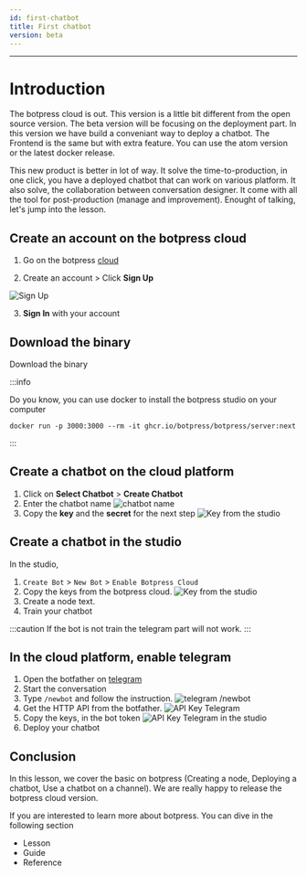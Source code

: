 ```yaml
---
id: first-chatbot
title: First chatbot
version: beta
---
```


--------------------

# Introduction

The botpress cloud is out. This version is a little bit different from the open source version. The beta version will be focusing on the deployment part. In this version we have build a conveniant way to deploy a chatbot. The Frontend is the same but with extra feature. You can use the atom version or the latest docker release. 

This new product is better in lot of way. It solve the time-to-production, in one click, you have a deployed chatbot that can work on various platform. It also solve, the collaboration between conversation designer. It come with all the tool for post-production (manage and improvement). Enought of talking, let's jump into the lesson. 


## Create an account on the botpress cloud

1. Go on the botpress [cloud](https://app.botpress.dev)

2. Create an account > Click **Sign Up**

![Sign Up](/assets/cloud/login.png)

3. **Sign In** with your account

## Download the binary

Download the binary

:::info

Do you know, you can use docker to install the botpress studio on your computer
```
docker run -p 3000:3000 --rm -it ghcr.io/botpress/botpress/server:next
```
:::

## Create a chatbot on the cloud platform

1. Click on **Select Chatbot** > **Create Chatbot**
2. Enter the chatbot name
![chatbot name](/assets/cloud/first-chatbot.jpg)
3. Copy the **key** and the **secret** for the next step
![Key from the studio](/assets/cloud/cloud-key.png)

## Create a chatbot in the studio

In the studio,  

1. `Create Bot` > `New Bot` > `Enable Botpress Cloud`
2. Copy the keys from the botpress cloud.
![Key from the studio](/assets/cloud/studio-key.png)
3. Create a node text.
4. Train your chatbot

:::caution
If the bot is not train the telegram part will not work.
:::

## In the cloud platform, enable telegram

1. Open the botfather on [telegram](https://t.me/botfather)
2. Start the conversation
3. Type `/newbot` and follow the instruction.
![telegram /newbot](/assets/cloud/telegram.png)
4. Get the HTTP API from the botfather.
![API Key Telegram](/assets/cloud/api-key-telegram.png)
5. Copy the keys, in the bot token 
![API Key Telegram in the studio](/assets/cloud/api-key-telegram-studio.png)
6. Deploy your chatbot

## Conclusion

In this lesson, we cover the basic on botpress (Creating a node, Deploying a chatbot, Use a chatbot on a channel). We are really happy to release the botpress cloud version. 

If you are interested to learn more about botpress. You can dive in the following section 

- Lesson
- Guide
- Reference

